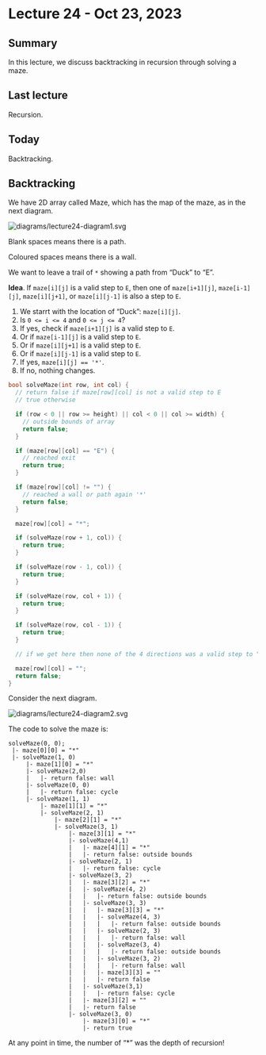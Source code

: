 # Lecture 24 - Oct 23, 2023

## Summary

In this lecture, we discuss backtracking in recursion through solving a maze.

## Last lecture

Recursion.

## Today

Backtracking.

## Backtracking

We have 2D array called Maze, which has the map of the maze, as in the next 
diagram.

<img src="diagrams/lecture24-diagram1.svg" alt="diagrams/lecture24-diagram1.svg">

Blank spaces means there is a path.

Coloured spaces means there is a wall.

We want to leave a trail of `*` showing a path from "Duck" to "E".

**Idea**. If `maze[i][j]` is a valid step to `E`, then one of `maze[i+1][j]`,
`maze[i-1][j]`, `maze[i][j+1]`, or `maze[i][j-1]` is also a step to `E`.

1. We starrt with the location of "Duck": `maze[i][j]`.
2. Is `0 <= i <= 4` and `0 <= j <= 4`?
3. If yes, check if `maze[i+1][j]` is a valid step to `E`.
4. Or if `maze[i-1][j]` is a valid step to `E`.
5. Or if `maze[i][j+1]` is a valid step to `E`.
6. Or if `maze[i][j-1]` is a valid step to `E`.
7. If yes, `maze[i][j] == '*'`.
8. If no, nothing changes.

```cpp
bool solveMaze(int row, int col) {
  // return false if maze[row][col] is not a valid step to E
  // true otherwise

  if (row < 0 || row >= height) || col < 0 || col >= width) {
    // outside bounds of array
    return false;
  }

  if (maze[row][col] == "E") {
    // reached exit
    return true;
  }

  if (maze[row][col] != "") {
    // reached a wall or path again '*'
    return false;
  }

  maze[row][col] = "*";

  if (solveMaze(row + 1, col)) {
    return true;
  }

  if (solveMaze(row - 1, col)) {
    return true;
  }

  if (solveMaze(row, col + 1)) {
    return true;
  }

  if (solveMaze(row, col - 1)) {
    return true;
  }

  // if we get here then none of the 4 directions was a valid step to "E"

  maze[row][col] = "";
  return false;
}
```

Consider the next diagram.

<img src="diagrams/lecture24-diagram2.svg" alt="diagrams/lecture24-diagram2.svg">

The code to solve the maze is:

```
solveMaze(0, 0);
 |- maze[0][0] = "*"
 |- solveMaze(1, 0)
     |- maze[1][0] = "*"
     |- solveMaze(2,0)
     |   |- return false: wall
     |- solveMaze(0, 0)
     |   |- return false: cycle
     |- solveMaze(1, 1)
         |- maze[1][1] = "*"
         |- solveMaze(2, 1)
             |- maze[2][1] = "*"
             |- solveMaze(3, 1)
                 |- maze[3][1] = "*"
                 |- solveMaze(4,1)
                 |   |- maze[4][1] = "*"
                 |   |- return false: outside bounds
                 |- solveMaze(2, 1)
                 |   |- return false: cycle
                 |- solveMaze(3, 2)
                 |   |- maze[3][2] = "*"
                 |   |- solveMaze(4, 2)
                 |   |   |- return false: outside bounds
                 |   |- solveMaze(3, 3)
                 |   |   |- maze[3][3] = "*"
                 |   |   |- solveMaze(4, 3)
                 |   |   |   |- return false: outside bounds
                 |   |   |- solveMaze(2, 3)
                 |   |   |   |- return false: wall
                 |   |   |- solveMaze(3, 4)
                 |   |   |   |- return false: outside bounds
                 |   |   |- solveMaze(3, 2)
                 |   |   |   |- return false: wall
                 |   |   |- maze[3][3] = ""
                 |   |   |- return false
                 |   |- solveMaze(3,1)
                 |   |   |- return false: cycle
                 |   |- maze[3][2] = ""
                 |   |- return false
                 |- solveMaze(3, 0)
                     |- maze[3][0] = "*"
                     |- return true
```

At any point in time, the number of "*" was the depth of recursion!
